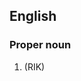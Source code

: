 ==English==

===Proper noun===
{{en-proper noun}}

# {{abbreviation of|[[Cypriot]] [[broadcast|Broadcasting]] [[corporation|Corporation]]|lang=en}} (RIK)
